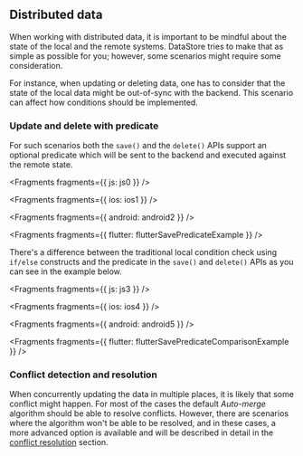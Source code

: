 ## Distributed data

When working with distributed data, it is important to be mindful about the state of the local and the remote systems. DataStore tries to make that as simple as possible for you; however, some scenarios might require some consideration.

For instance, when updating or deleting data, one has to consider that the state of the local data might be out-of-sync with the backend. This scenario can affect how conditions should be implemented.

### Update and delete with predicate

For such scenarios both the `save()` and the `delete()` APIs support an optional predicate which will be sent to the backend and executed against the remote state.


<Fragments fragments={{ js: js0 }} />


<Fragments fragments={{ ios: ios1 }} />


<Fragments fragments={{ android: android2 }} />


<Fragments fragments={{ flutter: flutterSavePredicateExample }} />

There's a difference between the traditional local condition check using `if/else` constructs and the predicate in the `save()` and `delete()` APIs as you can see in the example below.


<Fragments fragments={{ js: js3 }} />


<Fragments fragments={{ ios: ios4 }} />


<Fragments fragments={{ android: android5 }} />


<Fragments fragments={{ flutter: flutterSavePredicateComparisonExample }} />

### Conflict detection and resolution

When concurrently updating the data in multiple places, it is likely that some conflict might happen. For most of the cases the default _Auto-merge_ algorithm should be able to resolve conflicts. However, there are scenarios where the algorithm won't be able to be resolved, and in these cases, a more advanced option is available and will be described in detail in the [conflict resolution](https://docs.amplify.aws/lib-v1/datastore/conflict) section.
